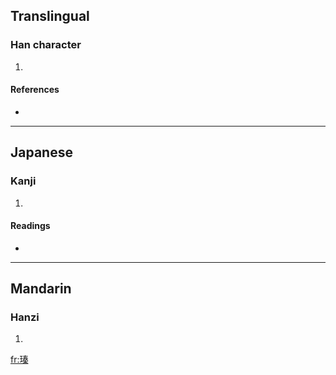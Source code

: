 ==Translingual==

===Han character===
{{Han char|rn=96|rad=玉|as=10|sn=14|four=1519<sub>4</sub>|canj=一土手大木 (MGQKD), X一土手大 (XMGQK)}}

# {{defn|Han|sort=玉10}}

====References====
* {{Han ref|kx=0739.050|dkj=21153|hdz=21130.050|uh=7467|ud=29799|bh=E2D3|bd=58067}}

----

==Japanese==

===Kanji===
{{ja-kanji|grade=|rs=玉10}}

# {{defn|Japanese}}

====Readings====
* {{ja-readings|on=[[しん]] (shin)|kun=[[たま]] (tama)|nanori=}}

----

==Mandarin==

===Hanzi===
{{cmn-hanzi|pin=[[jīn]] ([[jin1]])|wg=chin<sup>1</sup>}}

# {{defn|Mandarin}}

[[fr:瑧]]